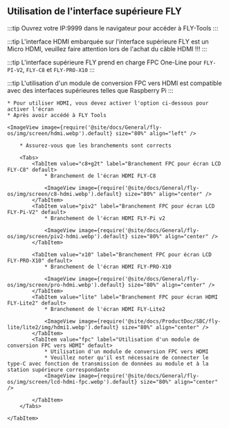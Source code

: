 ## Utilisation de l'interface supérieure FLY

:::tip
Ouvrez votre IP:9999 dans le navigateur pour accéder à FLY-Tools
:::

:::tip
L'interface HDMI embarquée sur l'interface supérieure FLY est un Micro HDMI, veuillez faire attention lors de l'achat du câble HDMI !!!
:::

:::tip
L'interface supérieure FLY prend en charge FPC One-Line pour `FLY-PI-V2`, `FLY-C8` et `FLY-PRO-X10`
:::

:::tip
L'utilisation d'un module de conversion FPC vers HDMI est compatible avec des interfaces supérieures telles que Raspberry Pi
:::

    * Pour utiliser HDMI, vous devez activer l'option ci-dessous pour activer l'écran
    * Après avoir accédé à FLY Tools

    <ImageView image={require('@site/docs/General/fly-os/img/screen/hdmi.webp').default} size="80%" align="left" />

<Tabs>
    <TabItem value="HDMI" label="Branchement HDMI" default>

        * Assurez-vous que les branchements sont corrects

        <Tabs>
            <TabItem value="c8+g2t" label="Branchement FPC pour écran LCD FLY-C8" default>
                * Branchement de l'écran HDMI FLY-C8

                <ImageView image={require('@site/docs/General/fly-os/img/screen/c8-hdmi.webp').default} size="80%" align="center" />
            </TabItem>
            <TabItem value="piv2" label="Branchement FPC pour écran LCD FLY-Pi-V2" default>
                * Branchement de l'écran HDMI FLY-Pi v2

                <ImageView image={require('@site/docs/General/fly-os/img/screen/piv2-hdmi.webp').default} size="80%" align="center" />
            </TabItem>

            <TabItem value="x10" label="Branchement FPC pour écran LCD FLY-PRO-X10" default>
                * Branchement de l'écran HDMI FLY-PRO-X10

                <ImageView image={require('@site/docs/General/fly-os/img/screen/pro-hdmi.webp').default} size="80%" align="center" />
            </TabItem>
            <TabItem value="lite" label="Branchement FPC pour écran HDMI FLY-Lite2" default>
                * Branchement de l'écran HDMI FLY-Lite2

                <ImageView image={require('@site/docs/ProductDoc/SBC/fly-lite/lite2/img/hdmi1.webp').default} size="80%" align="center" />
            </TabItem>
            <TabItem value="fpc" label="Utilisation d'un module de conversion FPC vers HDMI" default>
                * Utilisation d'un module de conversion FPC vers HDMI
                * Veuillez noter qu'il est nécessaire de connecter le type-C avec fonction de transmission de données au module et à la station supérieure correspondante
                <ImageView image={require('@site/docs/General/fly-os/img/screen/lcd-hdmi-fpc.webp').default} size="80%" align="center" />

            </TabItem>
        </Tabs>

    </TabItem>
</Tabs>
